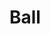 
# Ball
<ProjectDetails
  floatRight
  region="Reach"
  house="House Ball"
  type="Castle"
  status="Completed"
  warp="undefined"
  projectLead="jmcmarq"
  dateStarted="2015-03-09T07:00:00+00:00"
  dateCompleted="2015-03-09T07:00:00+00:00"
/>
